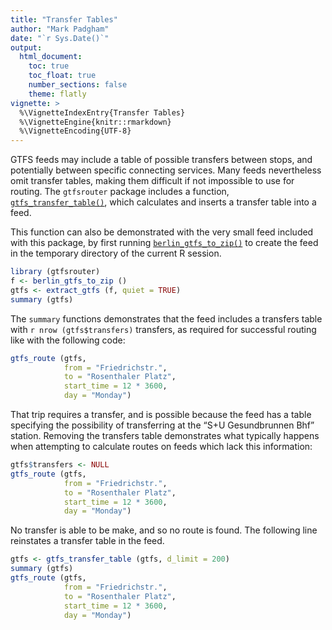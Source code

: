 ```yaml
---
title: "Transfer Tables"
author: "Mark Padgham"
date: "`r Sys.Date()`"
output: 
  html_document:
    toc: true
    toc_float: true
    number_sections: false
    theme: flatly
vignette: >
  %\VignetteIndexEntry{Transfer Tables}
  %\VignetteEngine{knitr::rmarkdown}
  %\VignetteEncoding{UTF-8}
---
```

  
GTFS feeds may include a table of possible transfers between stops, and
potentially between specific connecting services. Many feeds nevertheless omit
transfer tables, making them difficult if not impossible to use for routing.
The `gtfsrouter` package includes a function,
[`gtfs_transfer_table()`](https://atfutures.github.io/gtfs-router/reference/gtfs_transfer_table.html),
which calculates and inserts a transfer table into a feed.

This function can also be demonstrated with the very small feed included with this package, by first running
[`berlin_gtfs_to_zip()`](https://atfutures.github.io/gtfs-router/reference/berlin_gtfs_to_zip.html)
to create the feed in the temporary directory of the current R session.


```r
library (gtfsrouter)
f <- berlin_gtfs_to_zip ()
gtfs <- extract_gtfs (f, quiet = TRUE)
summary (gtfs)
```

The `summary` functions demonstrates that the feed includes a transfers table
with `r nrow (gtfs$transfers)` transfers, as required for successful routing
like with the following code:

```r
gtfs_route (gtfs,
            from = "Friedrichstr.",
            to = "Rosenthaler Platz",
            start_time = 12 * 3600,
            day = "Monday")
```

That trip requires a transfer, and is possible because the feed has a table
specifying the possibility of transferring at the "S+U Gesundbrunnen Bhf"
station. Removing the transfers table demonstrates what typically happens when
attempting to calculate routes on feeds which lack this information:

```r
gtfs$transfers <- NULL
gtfs_route (gtfs,
            from = "Friedrichstr.",
            to = "Rosenthaler Platz",
            start_time = 12 * 3600,
            day = "Monday")
```

No transfer is able to be make, and so no route is found. The following line
reinstates a transfer table in the feed.

```r
gtfs <- gtfs_transfer_table (gtfs, d_limit = 200)
summary (gtfs)
gtfs_route (gtfs,
            from = "Friedrichstr.",
            to = "Rosenthaler Platz",
            start_time = 12 * 3600,
            day = "Monday")
```
